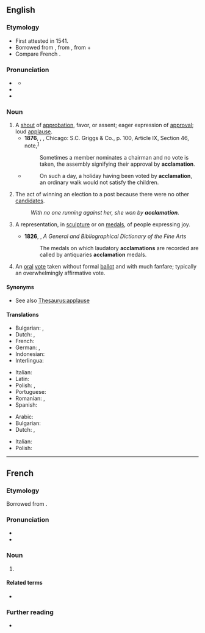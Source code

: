 ==English==

===Etymology===
{{root|en|ine-pro|*kelh₁-}}
* First attested in 1541.
* Borrowed from {{bor|en|la|acclāmātiō|acclāmātiō, acclāmātiōnis|calling, exclamation, shout of approval}}, from {{m|la|acclamo||shout approval or disapproval of, shout out at}}, from {{m|la|ad||toward}} + {{m|la|clamo||cry out}}
* Compare French {{m|fr|acclamation}}.

===Pronunciation===
* {{a|US}} {{IPA|en|/æk.lə.ˈmeɪ.ʃən/}}
** {{audio|en|LL-Q1860 (eng)-Vealhurl-acclamation.wav|Audio (UK)}}
* {{rhymes|en|eɪʃən|s=4}}
* {{homophones|en|acclimation}}

===Noun===
{{en-noun|~}}

# A [[shout]] of [[approbation]], favor, or assent; eager expression of [[approval]]; loud [[applause]].
#* '''1876''', {{w|Henry Martyn Robert}}, ''{{w|Robert’s Rules of Order}}'', Chicago: S.C. Griggs & Co., p. 100, Article IX, Section 46, note,<sup>[http://www.gutenberg.org/cache/epub/9097/pg9097-images.html]</sup>
#*: Sometimes a member nominates a chairman and no vote is taken, the assembly signifying their approval by '''acclamation'''.
#* {{RQ:Southey More}}
#*: On such a day, a holiday having been voted by '''acclamation''', an ordinary walk would not satisfy the children.
# The act of winning an election to a post because there were no other [[candidate]]s.
#: ''With no one running against her, she won by '''acclamation'''''.
# {{lb|en|art}} A representation, in [[sculpture]] or on [[medals]], of people expressing joy.
#* '''1826''', {{w|James Elmes}}, ''A General and Bibliographical Dictionary of the Fine Arts''
#*: The medals on which laudatory '''acclamations''' are recorded are called by antiquaries '''acclamation''' medals.
# {{lb|en|political}} An [[oral]] [[vote]] taken without formal [[ballot]] and with much fanfare; typically an overwhelmingly affirmative vote.

====Synonyms====
* See also [[Thesaurus:applause]]

====Translations====
{{trans-top|applause}}
* Bulgarian: {{t|bg|приветстване}}, {{t|bg|аплодисменти}}
* Dutch: {{t+|nl|gejuich}}, {{t+|nl|acclamatie}}
* French: {{t+|fr|acclamation}}
* German: {{t|de|Zuruf}}, {{t+|de| Akklamation|f}}
* Indonesian: {{t+|id|aklamasi}}
* Interlingua: {{t|ia|acclamation}}
{{trans-mid}}
* Italian: {{t+|it|acclamazione|f}}
* Latin: {{t|la|acclāmātiō|f}}
* Polish: {{t+|pl|poklask|m}}, {{t+|pl|aklamacja|f}} {{qualifier|archaic}}
* Portuguese: {{t+|pt|aclamação|f}}
* Romanian: {{t+|ro|aclamare}}, {{t+|ro|aclamație}}
* Spanish: {{t+|es|aclamación}}
{{trans-bottom}}

{{trans-top|election of a standby}}
* Arabic: {{t|ar|تَزْكِية|f}}
* Bulgarian: {{t+|bg|провъзгласяване}}
* Dutch: {{t-check|nl|zonder hoofdelijke stemming}}, {{t-check|nl|met algemene instemming}} <!-- link as t-SOP if non-idiomatic; put marked word in |alt=; see [[User:Kephir/gadgets/xte#Translation_fixing]] -->
{{trans-mid}}
* Italian: {{t+|it|acclamazione|f}}
* Polish: {{t+|pl|aklamacja|f}}
{{trans-bottom}}

{{trans-top|antique}}
{{trans-mid}}
{{trans-bottom}}

----

==French==

===Etymology===
{{root|fr|ine-pro|*kelh₁-}}
Borrowed from {{bor|fr|la|acclāmātiō|acclāmātiō, acclāmātiōnem}}.

===Pronunciation===
* {{fr-IPA}}
* {{audio|fr|Fr-acclamation.ogg|Audio}}

===Noun===
{{fr-noun|f}}

# {{l|en|acclamation}}

====Related terms====
* {{l|fr|acclamer}}

===Further reading===
* {{R:TLFi}}